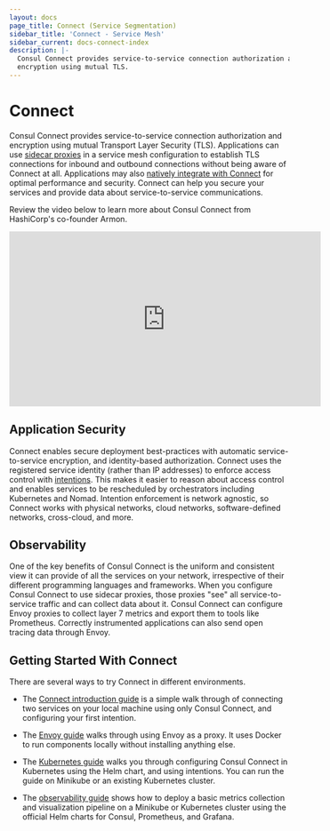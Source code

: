 ```yaml
---
layout: docs
page_title: Connect (Service Segmentation)
sidebar_title: 'Connect - Service Mesh'
sidebar_current: docs-connect-index
description: |-
  Consul Connect provides service-to-service connection authorization and
  encryption using mutual TLS.
---
```


# Connect

Consul Connect provides service-to-service connection authorization and
encryption using mutual Transport Layer Security (TLS). Applications can use
[sidecar proxies](/docs/connect/proxies.html) in a service mesh configuration to
establish TLS connections for inbound and outbound connections without being aware
of Connect at all. Applications may also [natively integrate with Connect](/docs/connect/native.html)
for optimal performance and security. Connect can help you secure your services and provide data
about service-to-service
communications.

Review the video below to learn more about Consul Connect from HashiCorp's co-founder Armon.

<iframe
  src="https://www.youtube.com/embed/8T8t4-hQY74"
  frameborder="0"
  allowfullscreen="true"
  width="560"
  height="315"
></iframe>

## Application Security

Connect enables secure deployment best-practices with automatic
service-to-service encryption, and identity-based authorization.
Connect uses the registered service identity (rather than IP addresses) to
enforce access control with [intentions](/docs/connect/intentions.html). This
makes it easier to reason about access control and enables services to be
rescheduled by orchestrators including Kubernetes and Nomad. Intention
enforcement is network agnostic, so Connect works with physical networks, cloud
networks, software-defined networks, cross-cloud, and more.

## Observability

One of the key benefits of Consul Connect is the uniform and consistent view it can
provide of all the services on your network, irrespective of their different
programming languages and frameworks. When you configure Consul Connect to use
sidecar proxies, those proxies "see" all service-to-service traffic and can
collect data about it. Consul Connect can configure Envoy proxies to collect
layer 7 metrics and export them to tools like Prometheus. Correctly instrumented
applications can also send open tracing data through Envoy.

## Getting Started With Connect

There are several ways to try Connect in different environments.

- The [Connect introduction guide](https://learn.hashicorp.com/consul/getting-started/connect)
  is a simple walk through of connecting two services on your local machine
  using only Consul Connect, and configuring your first intention.

- The [Envoy guide](https://learn.hashicorp.com/consul/developer-segmentation/connect-envoy)
  walks through using Envoy as a proxy. It uses Docker to run components
  locally without installing anything else.

- The [Kubernetes guide](https://learn.hashicorp.com/consul/getting-started-k8s/minikube)
  walks you through configuring Consul Connect in Kubernetes using the Helm
  chart, and using intentions. You can run the guide on Minikube or an existing
  Kubernetes cluster.

- The [observability guide](https://learn.hashicorp.com/consul/kubernetes/l7-observability-k8s)
  shows how to deploy a basic metrics collection and visualization pipeline on
  a Minikube or Kubernetes cluster using the official Helm charts for Consul,
  Prometheus, and Grafana.
